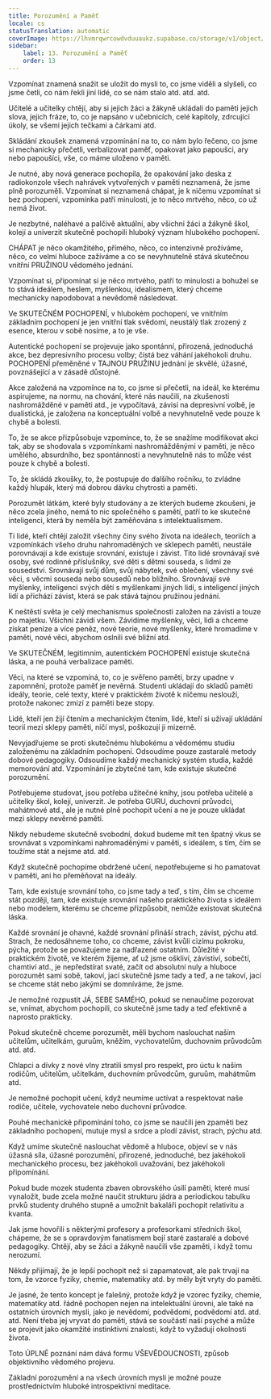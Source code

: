 ```yaml
---
title: Porozumění a Paměť
locale: cs
statusTranslation: automatic
coverImage: https://lhvmrqwrcowdvduuaukz.supabase.co/storage/v1/object/public/strapi-uploads/small_cover-educacion-fundamental.webp-2d51a7828a2b1309555be27f7e2a61a0.webp
sidebar:
    label: 13. Porozumění a Paměť
    order: 13
---
```

Vzpomínat znamená snažit se uložit do mysli to, co jsme viděli a slyšeli, co jsme četli, co nám řekli jiní lidé, co se nám stalo atd. atd. atd.

Učitelé a učitelky chtějí, aby si jejich žáci a žákyně ukládali do paměti jejich slova, jejich fráze, to, co je napsáno v učebnicích, celé kapitoly, zdrcující úkoly, se všemi jejich tečkami a čárkami atd.

Skládání zkoušek znamená vzpomínání na to, co nám bylo řečeno, co jsme si mechanicky přečetli, verbalizovat paměť, opakovat jako papoušci, ary nebo papoušíci, vše, co máme uloženo v paměti.

Je nutné, aby nová generace pochopila, že opakování jako deska z radiokonzole všech nahrávek vytvořených v paměti neznamená, že jsme plně porozuměli. Vzpomínat si neznamená chápat, je k ničemu vzpomínat si bez pochopení, vzpomínka patří minulosti, je to něco mrtvého, něco, co už nemá život.

Je nezbytné, naléhavé a palčivě aktuální, aby všichni žáci a žákyně škol, kolejí a univerzit skutečně pochopili hluboký význam hlubokého pochopení.

CHÁPAT je něco okamžitého, přímého, něco, co intenzivně prožíváme, něco, co velmi hluboce zažíváme a co se nevyhnutelně stává skutečnou vnitřní PRUŽINOU vědomého jednání.

Vzpomínat si, připomínat si je něco mrtvého, patří to minulosti a bohužel se to stává ideálem, heslem, myšlenkou, idealismem, který chceme mechanicky napodobovat a nevědomě následovat.

Ve SKUTEČNÉM POCHOPENÍ, v hlubokém pochopení, ve vnitřním základním pochopení je jen vnitřní tlak svědomí, neustálý tlak zrozený z esence, kterou v sobě nosíme, a to je vše.

Autentické pochopení se projevuje jako spontánní, přirozená, jednoduchá akce, bez depresivního procesu volby; čistá bez váhání jakéhokoli druhu. POCHOPENÍ přeměněné v TAJNOU PRUŽINU jednání je skvělé, úžasné, povznášející a v zásadě důstojné.

Akce založená na vzpomínce na to, co jsme si přečetli, na ideál, ke kterému aspirujeme, na normu, na chování, které nás naučili, na zkušenosti nashromážděné v paměti atd., je vypočítavá, závisí na depresivní volbě, je dualistická, je založena na konceptuální volbě a nevyhnutelně vede pouze k chybě a bolesti.

To, že se akce přizpůsobuje vzpomínce, to, že se snažíme modifikovat akci tak, aby se shodovala s vzpomínkami nashromážděnými v paměti, je něco umělého, absurdního, bez spontánnosti a nevyhnutelně nás to může vést pouze k chybě a bolesti.

To, že skládá zkoušky, to, že postupuje do dalšího ročníku, to zvládne každý hlupák, který má dobrou dávku chytrosti a paměti.

Porozumět látkám, které byly studovány a ze kterých budeme zkoušeni, je něco zcela jiného, nemá to nic společného s pamětí, patří to ke skutečné inteligenci, která by neměla být zaměňována s intelektualismem.

Ti lidé, kteří chtějí založit všechny činy svého života na ideálech, teoriích a vzpomínkách všeho druhu nahromaděných ve sklepech paměti, neustále porovnávají a kde existuje srovnání, existuje i závist. Tito lidé srovnávají své osoby, své rodinné příslušníky, své děti s dětmi souseda, s lidmi ze sousedství. Srovnávají svůj dům, svůj nábytek, své oblečení, všechny své věci, s věcmi souseda nebo sousedů nebo bližního. Srovnávají své myšlenky, inteligenci svých dětí s myšlenkami jiných lidí, s inteligencí jiných lidí a přichází závist, která se pak stává tajnou pružinou jednání.

K neštěstí světa je celý mechanismus společnosti založen na závisti a touze po majetku. Všichni závidí všem. Závidíme myšlenky, věci, lidi a chceme získat peníze a více peněz, nové teorie, nové myšlenky, které hromadíme v paměti, nové věci, abychom oslnili své bližní atd.

Ve SKUTEČNÉM, legitimním, autentickém POCHOPENÍ existuje skutečná láska, a ne pouhá verbalizace paměti.

Věci, na které se vzpomíná, to, co je svěřeno paměti, brzy upadne v zapomnění, protože paměť je nevěrná. Studenti ukládají do skladů paměti ideály, teorie, celé texty, které v praktickém životě k ničemu neslouží, protože nakonec zmizí z paměti beze stopy.

Lidé, kteří jen žijí čtením a mechanickým čtením, lidé, kteří si užívají ukládání teorií mezi sklepy paměti, ničí mysl, poškozují ji mizerně.

Nevyjadřujeme se proti skutečnému hlubokému a vědomému studiu založenému na základním pochopení. Odsoudíme pouze zastaralé metody dobové pedagogiky. Odsoudíme každý mechanický systém studia, každé memorování atd. Vzpomínání je zbytečné tam, kde existuje skutečné porozumění.

Potřebujeme studovat, jsou potřeba užitečné knihy, jsou potřeba učitelé a učitelky škol, kolejí, univerzit. Je potřeba GURU, duchovní průvodci, mahátmové atd., ale je nutné plně pochopit učení a ne je pouze ukládat mezi sklepy nevěrné paměti.

Nikdy nebudeme skutečně svobodní, dokud budeme mít ten špatný vkus se srovnávat s vzpomínkami nahromaděnými v paměti, s ideálem, s tím, čím se toužíme stát a nejsme atd. atd.

Když skutečně pochopíme obdržené učení, nepotřebujeme si ho pamatovat v paměti, ani ho přeměňovat na ideály.

Tam, kde existuje srovnání toho, co jsme tady a teď, s tím, čím se chceme stát později, tam, kde existuje srovnání našeho praktického života s ideálem nebo modelem, kterému se chceme přizpůsobit, nemůže existovat skutečná láska.

Každé srovnání je ohavné, každé srovnání přináší strach, závist, pýchu atd. Strach, že nedosáhneme toho, co chceme, závist kvůli cizímu pokroku, pýcha, protože se považujeme za nadřazené ostatním. Důležité v praktickém životě, ve kterém žijeme, ať už jsme oškliví, závistiví, sobečtí, chamtiví atd., je nepředstírat svaté, začít od absolutní nuly a hluboce porozumět sami sobě, takoví, jací skutečně jsme tady a teď, a ne takoví, jací se chceme stát nebo jakými se domníváme, že jsme.

Je nemožné rozpustit JÁ, SEBE SAMÉHO, pokud se nenaučíme pozorovat se, vnímat, abychom pochopili, co skutečně jsme tady a teď efektivně a naprosto prakticky.

Pokud skutečně chceme porozumět, měli bychom naslouchat našim učitelům, učitelkám, guruům, kněžím, vychovatelům, duchovním průvodcům atd. atd.

Chlapci a dívky z nové vlny ztratili smysl pro respekt, pro úctu k našim rodičům, učitelům, učitelkám, duchovním průvodcům, guruům, mahátmům atd.

Je nemožné pochopit učení, když neumíme uctívat a respektovat naše rodiče, učitele, vychovatele nebo duchovní průvodce.

Pouhé mechanické připomínání toho, co jsme se naučili jen zpaměti bez základního pochopení, mutuje mysl a srdce a plodí závist, strach, pýchu atd.

Když umíme skutečně naslouchat vědomě a hluboce, objeví se v nás úžasná síla, úžasné porozumění, přirozené, jednoduché, bez jakéhokoli mechanického procesu, bez jakéhokoli uvažování, bez jakéhokoli připomínání.

Pokud bude mozek studenta zbaven obrovského úsilí paměti, které musí vynaložit, bude zcela možné naučit strukturu jádra a periodickou tabulku prvků studenty druhého stupně a umožnit bakaláři pochopit relativitu a kvanta.

Jak jsme hovořili s některými profesory a profesorkami středních škol, chápeme, že se s opravdovým fanatismem bojí staré zastaralé a dobové pedagogiky. Chtějí, aby se žáci a žákyně naučili vše zpaměti, i když tomu nerozumí.

Někdy přijímají, že je lepší pochopit než si zapamatovat, ale pak trvají na tom, že vzorce fyziky, chemie, matematiky atd. by měly být vryty do paměti.

Je jasné, že tento koncept je falešný, protože když je vzorec fyziky, chemie, matematiky atd. řádně pochopen nejen na intelektuální úrovni, ale také na ostatních úrovních mysli, jako je nevědomí, podvědomí, podvědomí atd. atd. atd. Není třeba jej vryvat do paměti, stává se součástí naší psyché a může se projevit jako okamžité instinktivní znalosti, když to vyžadují okolnosti života.

Toto ÚPLNÉ poznání nám dává formu VŠEVĚDOUCNOSTI, způsob objektivního vědomého projevu.

Základní porozumění a na všech úrovních mysli je možné pouze prostřednictvím hluboké introspektivní meditace.

